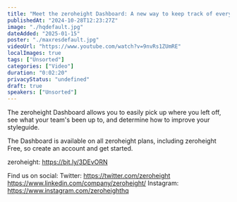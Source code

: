```yaml
---
title: "Meet the zeroheight Dashboard: A new way to keep track of everything in your design system"
publishedAt: "2024-10-28T12:23:27Z"
image: "./hqdefault.jpg"
dateAdded: "2025-01-15"
poster: "./maxresdefault.jpg"
videoUrl: "https://www.youtube.com/watch?v=9nvRs1ZUmRE"
localImages: true
tags: ["Unsorted"]
categories: ["Video"]
duration: "0:02:20"
privacyStatus: "undefined"
draft: true
speakers: ["Unsorted"]
---
```

The zeroheight Dashboard allows you to easily pick up where you left off, see what your team's been up to, and determine how to improve your styleguide. 

The Dashboard is available on all zeroheight plans, including zeroheight Free, so create an account and get started. 

zeroheight: https://bit.ly/3DEvORN

Find us on social:
Twitter: https://twitter.com/zeroheight
https://www.linkedin.com/company/zeroheight/
Instagram: https://www.instagram.com/zeroheighthq
